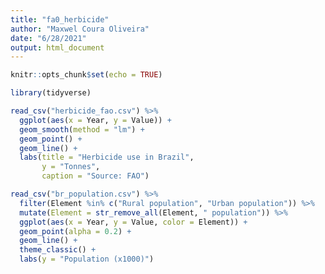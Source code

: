 ```yaml
---
title: "fa0_herbicide"
author: "Maxwel Coura Oliveira"
date: "6/28/2021"
output: html_document
---
```


```r
knitr::opts_chunk$set(echo = TRUE)
```

```r
library(tidyverse)
```


```r
read_csv("herbicide_fao.csv") %>% 
  ggplot(aes(x = Year, y = Value)) +
  geom_smooth(method = "lm") +
  geom_point() +
  geom_line() +
  labs(title = "Herbicide use in Brazil",
       y = "Tonnes", 
       caption = "Source: FAO")
```



```r
read_csv("br_population.csv") %>% 
  filter(Element %in% c("Rural population", "Urban population")) %>% 
  mutate(Element = str_remove_all(Element, " population")) %>% 
  ggplot(aes(x = Year, y = Value, color = Element)) +
  geom_point(alpha = 0.2) +
  geom_line() +
  theme_classic() +
  labs(y = "Population (x1000)")
```

